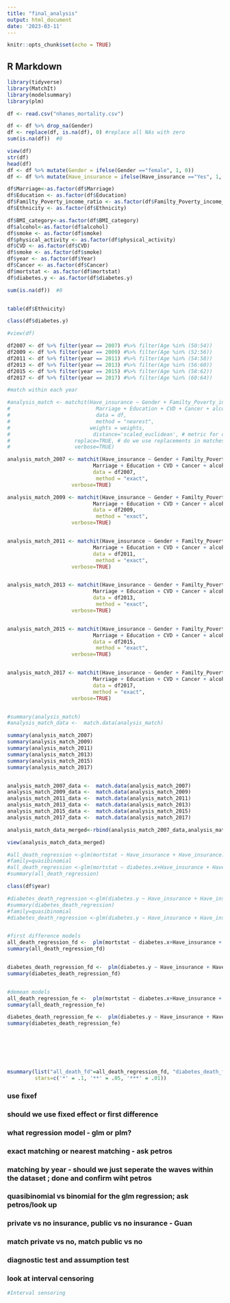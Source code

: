```yaml
---
title: "final_analysis"
output: html_document
date: '2023-03-11'
---
```


```r
knitr::opts_chunk$set(echo = TRUE)
```

## R Markdown


```r
library(tidyverse)
library(MatchIt)
library(modelsummary)
library(plm)
```

```r
df <- read.csv("nhanes_mortality.csv")

df <- df %>% drop_na(Gender)
df <- replace(df, is.na(df), 0) #replace all NAs with zero
sum(is.na(df))  #0

view(df)
str(df)
head(df)
df <- df %>% mutate(Gender = ifelse(Gender =="female", 1, 0))
df <- df %>% mutate(Have_insurance = ifelse(Have_insurance =="Yes", 1, 0))

df$Marriage<-as.factor(df$Marriage)
df$Education <- as.factor(df$Education)
df$Familty_Poverty_income_ratio <- as.factor(df$Familty_Poverty_income_ratio)
df$Ethnicity <- as.factor(df$Ethnicity)

df$BMI_category<-as.factor(df$BMI_category)
df$alcohol<-as.factor(df$alcohol)
df$smoke <- as.factor(df$smoke)
df$physical_activity <- as.factor(df$physical_activity)
df$CVD <- as.factor(df$CVD)
df$smoke <- as.factor(df$smoke)
df$year <- as.factor(df$Year)
df$Cancer <- as.factor(df$Cancer)
df$mortstat <- as.factor(df$mortstat)
df$diabetes.y <- as.factor(df$diabetes.y)

sum(is.na(df))  #0


table(df$Ethnicity)

class(df$diabetes.y)

#view(df)

df2007 <- df %>% filter(year == 2007) #%>% filter(Age %in% (50:54))
df2009 <- df %>% filter(year == 2009) #%>% filter(Age %in% (52:56))
df2011 <- df %>% filter(year == 2011) #%>% filter(Age %in% (54:58))
df2013 <- df %>% filter(year == 2013) #%>% filter(Age %in% (56:60))
df2015 <- df %>% filter(year == 2015) #%>% filter(Age %in% (58:62))
df2017 <- df %>% filter(year == 2017) #%>% filter(Age %in% (60:64))

#match within each year

#analysis_match <- matchit(Have_insurance ~ Gender + Familty_Poverty_income_ratio + Age + Ethnicity +
#                            Marriage + Education + CVD + Cancer + alcohol + smoke + physical_activity + BMI_category,
#                            data = df,
#                            method = "nearest", 
#                          weights = weights,
#                           distance='scaled_euclidean', # metric for distance
#                     replace=TRUE, # do we use replacements in matches?
#                     verbose=TRUE)

analysis_match_2007 <- matchit(Have_insurance ~ Gender + Familty_Poverty_income_ratio + Age + Ethnicity +
                            Marriage + Education + CVD + Cancer + alcohol + smoke + physical_activity + BMI_category,
                            data = df2007,
                             method = "exact", 
                     verbose=TRUE)

analysis_match_2009 <- matchit(Have_insurance ~ Gender + Familty_Poverty_income_ratio + Age + Ethnicity +
                            Marriage + Education + CVD + Cancer + alcohol + smoke + physical_activity + BMI_category,
                            data = df2009,
                             method = "exact", 
                     verbose=TRUE)


analysis_match_2011 <- matchit(Have_insurance ~ Gender + Familty_Poverty_income_ratio + Age + Ethnicity +
                            Marriage + Education + CVD + Cancer + alcohol + smoke + physical_activity + BMI_category,
                            data = df2011,
                             method = "exact", 
                     verbose=TRUE)


analysis_match_2013 <- matchit(Have_insurance ~ Gender + Familty_Poverty_income_ratio + Age + Ethnicity +
                            Marriage + Education + CVD + Cancer + alcohol + smoke + physical_activity + BMI_category,
                            data = df2013,
                             method = "exact", 
                     verbose=TRUE)


analysis_match_2015 <- matchit(Have_insurance ~ Gender + Familty_Poverty_income_ratio + Age + Ethnicity +
                            Marriage + Education + CVD + Cancer + alcohol + smoke + physical_activity + BMI_category,
                            data = df2015,
                             method = "exact", 
                     verbose=TRUE)


analysis_match_2017 <- matchit(Have_insurance ~ Gender + Familty_Poverty_income_ratio + Age + Ethnicity +
                            Marriage + Education + CVD + Cancer + alcohol + smoke + physical_activity + BMI_category,
                            data = df2017,
                            method = "exact", 
                     verbose=TRUE)


#summary(analysis_match)
#analysis_match_data <-  match.data(analysis_match)

summary(analysis_match_2007)
summary(analysis_match_2009)
summary(analysis_match_2011)
summary(analysis_match_2013)
summary(analysis_match_2015)
summary(analysis_match_2017)


analysis_match_2007_data <-  match.data(analysis_match_2007)
analysis_match_2009_data <-  match.data(analysis_match_2009)
analysis_match_2011_data <-  match.data(analysis_match_2011)
analysis_match_2013_data <-  match.data(analysis_match_2013)
analysis_match_2015_data <-  match.data(analysis_match_2015)
analysis_match_2017_data <-  match.data(analysis_match_2017)

analysis_match_data_merged<-rbind(analysis_match_2007_data,analysis_match_2009_data,analysis_match_2011_data,analysis_match_2013_data,analysis_match_2015_data,analysis_match_2017_data)

view(analysis_match_data_merged)

```

```r


#all_death_regression <-glm(mortstat ~ Have_insurance + Have_insurance:Age + year + Age, data=analysis_match_data_merged, family='binomial'(link='logit'), weights=weights)
#family=quasibinomial
#all_death_regression <-glm(mortstat ~ diabetes.x+Have_insurance + Have_insurance:Age + year + Age, data=analysis_match_data_merged, family='quasibinomial'(link='logit'), weights=weights)
#summary(all_death_regression)

class(df$year)

#diabetes_death_regression <-glm(diabetes.y ~ Have_insurance + Have_insurance:Age + year + Age, data=analysis_match_data_merged, family='binomial'(link='logit'), weights=weights)
#summary(diabetes_death_regression)
#family=quasibinomial
#diabetes_death_regression <-glm(diabetes.y ~ Have_insurance + Have_insurance:Age + year + Age, data=analysis_match_data_merged, family='quasibinomial'(link='logit'), weights=weights)


#first difference models
all_death_regression_fd <-  plm(mortstat ~ diabetes.x+Have_insurance + Have_insurance:Age + year:Have_insurance + year + Age, data = analysis_match_data_merged,index = "year", model = "fd")
summary(all_death_regression_fd)


diabetes_death_regression_fd <-  plm(diabetes.y ~ Have_insurance + Have_insurance:Age + year + Age, data=analysis_match_data_merged,index = c("SEQN", "year"), model = "fd")
summary(diabetes_death_regression_fd)


#demean models
all_death_regression_fe <-  plm(mortstat ~ diabetes.x+Have_insurance + Have_insurance:Age + year:Have_insurance + year + Age, data = analysis_match_data_merged,index = c("SEQN", "year"), model = "within")
summary(all_death_regression_fe)

diabetes_death_regression_fe <-  plm(diabetes.y ~ Have_insurance + Have_insurance:Age + year + Age, data=analysis_match_data_merged,index = c("SEQN", "year"), model = "within")
summary(diabetes_death_regression_fe)







msummary(list("all_death_fd"=all_death_regression_fd, "diabetes_death_fd" = diabetes_death_regression_fd,"all_death_fe"=all_death_regression_fe, "diabetes_death_fe" = diabetes_death_regression_fe),
         stars=c('*' = .1, '**' = .05, '***' = .01))

```

### use fixef
### should we use fixed effect or first difference
### what regression model - glm or plm?
### exact matching or nearest matching - ask petros
### matching by year - should we just seperate the waves within the dataset ; done and confirm wiht petros
### quasibinomial vs binomial for the glm regression; ask petros/look up
### private vs no insurance, public vs no insurance - Guan
### match private vs no, match public vs no
### diagnostic test and assumption test
### look at interval censoring

```r
#Interval sensoring






```








